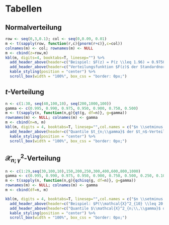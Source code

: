 # Tabellen

## Normalverteilung

```r
row <- seq(0,3,0.1); col <- seq(0,0.09, 0.01)
m <- t(sapply(row, function(r,c){pnorm(r+c)},c=col))
colnames(m) <- col; rownames(m) <- NULL
m <- cbind(z=row,m)
kbl(m, digits=4, booktabs=T, linesep="") %>%
  add_header_above(header=c("Beispiel: $F(z) = P(z \\leq 1.96) = 0.9750$" = ncol(m)), escape=F) %>% 
  add_header_above(header=c("Verteilungsfunktion $F(z)$ der Standardnormalverteilung $N(0,1)$" = ncol(m)), escape = F, bold=T, line= F) %>%
  kable_styling(position = "center") %>%
  scroll_box(width = "100%", box_css = "border: 0px;")
```

## $t$-Verteilung

```r
n <- c(1:30, seq(40,100,10), seq(200,1000,100))
gamma <- c(0.995, 0.990, 0.975, 0.950, 0.900, 0.750, 0.500)
m <- t(sapply(n, function(n,g){qt(g, df=n)}, g=gamma))
rownames(m) <- NULL; colnames(m) <- gamma
m <- cbind(n=n, m)
kbl(m, digits = 4, booktabs=T, linesep="",col.names = c("$n \\setminus \\gamma$",colnames(m)[-1]), escape = F) %>%
  add_header_above(header=c("Quantile $t_{n;\\gamma}$ der $t_n$-Verteilung" = ncol(m)), escape = F, bold=T, line= F) %>%
  kable_styling(position = "center") %>%
  scroll_box(width = "100%", box_css = "border: 0px;")
```



## $\mathcal{X}^{2}_{n;\,\gamma}$-Verteilung

```r
n <- c(1:29,seq(30,100,10),150,200,250,300,400,600,800,1000)
gamma <- c(0.995, 0.990, 0.975, 0.950, 0.900, 0.750, 0.500, 0.250, 0.100, 0.050, 0.010, 0.005)
m <- t(sapply(n, function(n,g){qchisq(g, df=n)}, g=gamma))
rownames(m) <- NULL; colnames(m) <- gamma
m <- cbind(df=n, m)

kbl(m, digits = 4, booktabs=T, linesep="",col.names = c("$n \\setminus \\gamma$",colnames(m)[-1]), escape = F) %>%
  add_header_above(header=c("Beispiel: $P(\\mathcal{X}^2_{10} \\leq 20.4832) = 0.975$" = ncol(m)), escape=F) %>% 
  add_header_above(header=c("Quantile $\\mathcal{X}^2_{n;\\,\\gamma}$ der $\\mathcal{X}^2_n$-Verteilung" = ncol(m)), escape = F, bold=T, line= F) %>% 
  kable_styling(position = "center") %>%
  scroll_box(width = "100%", box_css = "border: 0px;")
```